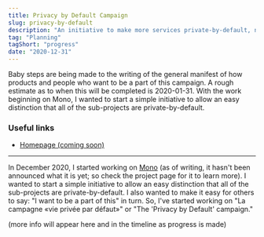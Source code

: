 ```yaml
---
title: Privacy by Default Campaign
slug: privacy-by-default
description: "An initiative to make more services private-by-default, not by choice."
tag: "Planning"
tagShort: "progress"
date: "2020-12-31"
---
```


<Timeline>
  <Item status="progress" title="Started writing of general manifest" date="2020-01-05">
    Baby steps are being made to the writing of the general manifest of how products and people who want to be a part of this campaign. A rough estimate as to when this will be completed is 2020-01-31.
  </Item>
  <Item status="progress" title="Conceptialised and started planning" date="2020-12-31">
    With the work beginning on Mono, I wanted to start a simple initiative to allow an easy distinction that all of the sub-projects are private-by-default.
  </Item>
</Timeline>

### Useful links
- [Homepage (coming soon)](https://privacybydefault.doamatto.xyz)

---

In December 2020, I started working on [Mono](/projects/mono) (as of writing, it hasn't been announced what it is yet; so check the project page for it to learn more). I wanted to start a simple initiative to allow an easy distinction that all of the sub-projects are private-by-default. I also wanted to make it easy for others to say: "I want to be a part of this" in turn. So, I've started working on "La campagne «vie privée par défaut»" or "The 'Privacy by Default' campaign."

(more info will appear here and in the timeline as progress is made)
